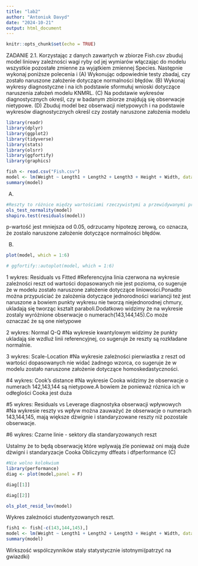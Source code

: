 ```yaml
---
title: "lab2"
author: "Antoniuk Davyd"
date: "2024-10-21"
output: html_document
---
```


```r
knitr::opts_chunk$set(echo = TRUE)
```

ZADANIE 2.1. Korzystając z danych zawartych w zbiorze Fish.csv zbuduj model liniowy zależności wagi
ryby od jej wymiarów włączając do modelu wszystkie pozostałe zmienne za wyjątkiem zmiennej Species.
Następnie wykonaj poniższe polecenia i
(A) Wykonując odpowiednie testy zbadaj, czy zostało naruszone założenie dotyczące normalności błędów.
(B) Wykonaj wykresy diagnostyczne i na ich podstawie sformułuj wnioski dotyczące naruszenia założeń
modelu KNMRL.
(C) Na podstawie wykresów diagnostycznych określ, czy w badanym zbiorze znajdują się obserwacje nietypowe.
(D) Zbuduj model bez obserwacji nietypowych i na podstawie wykresów diagnostycznych określ czy zostały
naruszone założenia modelu

```r
library(readr)
library(dplyr)
library(ggplot2)
library(tidyverse)
library(stats)
library(olsrr)
library(ggfortify)
library(graphics)
```

```r
fish <- read.csv("Fish.csv")
model <- lm(Weight ~ Length1 + Length2 + Length3 + Height + Width, data = fish)
summary(model)
```

(A)
```r
#Reszty to różnice między wartościami rzeczywistymi a przewidywanymi przez model.
ols_test_normality(model)
shapiro.test(residuals(model))
```
p-wartość jest mniejsza od 0.05, odrzucamy hipotezę zerową, co oznacza, że zostalo naruszone założenie dotyczące normalności błędów.

(B)
```r
plot(model, which = 1:6)  

# ggfortify::autoplot(model, which = 1:6) 
```
1 wykres: Residuals vs Fitted
#Referencyjna linia czerwona na wykresie zależności reszt od wartości dopasowanych nie jest pozioma, co sugeruje że w modelu zostało naruszone założenie dotyczące liniowości.Ponadto można przypuściać że zalożenia dotyczące jednorodności wariancji też jest naruszone a bowiem punkty wykresu nie tworzą niejednorodnej chmury, ukladają się tworząc ksztalt paraboli.Dodatkowo widzimy że na wykresie zostaly wyróżnione obserwacje o numerach(143,144,145).Co może oznaczać że są one nietypowe

2 wykres: Normal Q-Q
#Na wykresie kwantylowym widzimy że punkty ukladają sie wzdluż linii referencyjnej, co sugeruje że reszty są rozkładane normalnie.

3 wykres: Scale-Location
#Na wykresie zależności pierwiastka z reszt od wartości dopasowanych nie widać żadnego wzorca, co sugeruje że w modelu zostało naruszone założenie dotyczące homoskedastyczności.

#4 wykres: Cook's distance
#Na wykresie Cooka widzimy że obserwacje o numerach 142,143,144 są nietypowe.A bowiem że ponieważ róznica ich w odłeglości Cooka jest duża

#5 wykres: Residuals vs Leverage
diagnostyka obserwacji wpływowych
#Na wykresie reszty vs wpływ można zauważyć że obserwacje o numerach 143,144,145, mają większe dżwignie i standaryzowane reszty niż pozostale obserwacje.

#6 wykres: 
Czarne linie - sektory dla standaryzowanych reszt

Ustalmy że to będą obserwację które wplywają żle ponieważ oni mają duże dżwigni i standaryzacje Cooka
Obliczymy dffeats i dfperformance
(C)
```r
#Nie wolno kolokwium
library(performance)
diag <- plot(model,panel = F)
```
```r
diag[[1]]
```

```r
diag[[2]]
```

```r
ols_plot_resid_lev(model)
```
Wykres zależności studentyzowanych reszt.

```r
fish1 <- fish[-c(143,144,145),]
model <- lm(Weight ~ Length1 + Length2 + Length3 + Height + Width, data = fish1)
summary(model)

```

Wirkszość wspólczynników staly statystycznie istotnymi(patrzyć na gwiazdki)